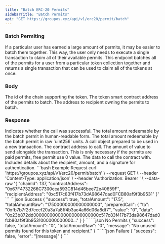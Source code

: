 ```yaml
---
title: "Batch ERC-20 Permits"
sidebarTitle: "Batch Permits"
api: "GET https://groupos.xyz/api/v1/erc20/permit/batch"
---
```


### Batch Permiting

If a particular user has earned a large amount of permits, it may be easier to batch them together. This way, the user only needs to execute a single transaction to claim all of their available permits. This endpoint batches all of the permits for a user from a particular token collection together and returns a single transaction that can be used to claim all of the tokens at once.

### Body

<ParamField body="chainId" type="number" required>
  The id of the chain supporting the token.
</ParamField>

<ParamField body="contractAddress" type="string" required>
  The token smart contract address of the permits to batch.
</ParamField>

<ParamField body="recipientAddress" type="string" required>
  The address to recipient owning the permits to batch.
</ParamField>

### Response

<ResponseField name="success" type="boolean">
  Indicates whether the call was successful.
</ResponseField>
<ResponseField name="totalAmount" type="string">
  The total amount redeemable by the batch permit in human-readable form.
</ResponseField>
<ResponseField name="totalAmountRaw" type="string">
  The total amount redeemable by the batch permit in raw `uint256` units.
</ResponseField>
<ResponseField name="preparedCall" type="object">
  A call object prepared to be used in a new transaction.
  <Expandable title="object">
    <ResponseField name="to" type="string">
      The contract address to call.
    </ResponseField>
    <ResponseField name="value" type="string">
      The amount of value to send alongside the transaction. This is only
      necessary if the permits are paid permits, free permit use 0 value.
    </ResponseField>
    <ResponseField name="data" type="string">
      The data to call the contract with. Includes details about the recipient,
      amount, and a signature for authentication.
    </ResponseField>
  </Expandable>
</ResponseField>

<RequestExample>
  ```bash Example Request
  curl 'https://groupos.xyz/api/v1/erc20/permit/batch' \
  --request GET \
  --header 'Content-Type: application/json' \
  --header 'Authorization: Bearer <token>' \
  --data-raw '{
      "chainId": 137,
      "contractAddress": "0x67F4732266C7300cca593C814d46bee72e40659F",
      "recipientAddress": "0xc517c83f417b73dA98647dad0FCB80af9f3b9531"
  }'
  ```
</RequestExample>

<ResponseExample>
  ```json Success
  {
    "success": true,
    "totalAmount": "17.5",
    "totalAmountRaw": "17500000000000000000",
    "preparedCall": {
      "to": "0xfb7b7f2d7ecef20a3a7a8ff4b3ae4a66d06a8df7",
      "value": "0",
      "data": "0x23b872dd000000000000000000000000c517c83f417b73da98647dad0fcb80af9f3b9531000000000000..."
    }
  }
  ```
  ```json No Permits
  {
    "success": false,
    "totalAmount": "0",
    "totalAmountRaw": "0",
    "message": "No unused permits found for this token and recipient."
  }
  ```
  ```json Failure
  {
    "success": false,
    "error": "[message]"
  }
  ```
</ResponseExample>
